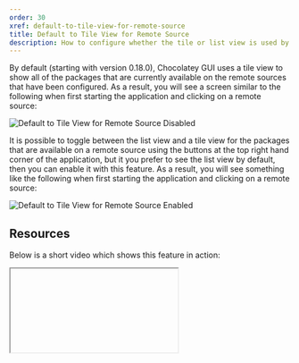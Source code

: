 ```yaml
---
order: 30
xref: default-to-tile-view-for-remote-source
title: Default to Tile View for Remote Source
description: How to configure whether the tile or list view is used by default
---
```


By default (starting with version 0.18.0), Chocolatey GUI uses a tile view to show all of the packages that are currently available on the remote
sources that have been configured.  As a result, you will see a screen similar to the following when first
starting the application and clicking on a remote source:

![Default to Tile View for Remote Source Disabled](https://img.chocolatey.org/docs/chocolatey-gui/feature_default_tile_view_remote_disabled.png "Default to Tile View for Remote Source Disabled")

It is possible to toggle between the list view and a tile view for the packages that are available on a remote source
using the buttons at the top right hand corner of the application, but it you prefer to see the list view by default,
then you can enable it with this feature.  As a result, you will see something like the following when first starting
the application and clicking on a remote source:

![Default to Tile View for Remote Source Enabled](https://img.chocolatey.org/docs/chocolatey-gui/feature_default_tile_view_remote_enabled.png "Default to Tile View for Remote Source Enabled")

## Resources

Below is a short video which shows this feature in action:

<Iframe ratio="16x9" link="https://www.youtube.com/embed/Zsyr51jr4QY?list=PL84yg23i9GBjAMY0OfHfn-MH4rviaccuc" />

## Example

This feature can be enabled, for the currently logged in user, by running the following command:

```powershell
chocolateyguicli feature enable --name="'DefaultToTileViewForRemoteSource'"
```

This feature can be disabled, for the currently logged in user, by running the following command:

```powershell
chocolateyguicli feature disable --name="'DefaultToTileViewForRemoteSource'"
```

Or, to enable/disable it globally at the machine level, run the following commands:

```powershell
chocolateyguicli feature enable --name="'DefaultToTileViewForRemoteSource'" --global

chocolateyguicli feature disable --name="'DefaultToTileViewForRemoteSource'" --global
```

## Default Value

As of version 0.18.0 of Chocolatey GUI, the default value for this feature is enabled.

## Availability

The ability to control this feature from the Chocolatey GUI Settings screen has existed since Chocolatey GUI v0.16.0.

The ability to control this feature from the command line using `chocolateyguicli` has existed since Chocolatey GUI
v0.17.0.
